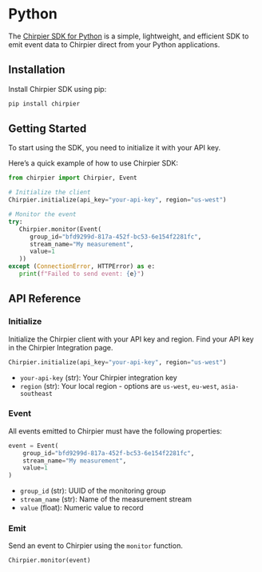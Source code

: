 # Python

The [Chirpier SDK for Python](https://github.com/chirpier/chirpier-py) is a simple, lightweight, and efficient SDK to emit event data to Chirpier direct from your Python applications.

## Installation

Install Chirpier SDK using pip:

```bash
pip install chirpier
```

## Getting Started

To start using the SDK, you need to initialize it with your API key. 

Here’s a quick example of how to use Chirpier SDK:

```python
from chirpier import Chirpier, Event

# Initialize the client
Chirpier.initialize(api_key="your-api-key", region="us-west")

# Monitor the event
try:
   Chirpier.monitor(Event(
      group_id="bfd9299d-817a-452f-bc53-6e154f2281fc",
      stream_name="My measurement",
      value=1
   ))
except (ConnectionError, HTTPError) as e:
   print(f"Failed to send event: {e}")
```

## API Reference

### Initialize

Initialize the Chirpier client with your API key and region. Find your API key in the Chirpier Integration page.

```python
Chirpier.initialize(api_key="your-api-key", region="us-west")
```

- `your-api-key` (str): Your Chirpier integration key
- `region` (str): Your local region - options are `us-west`, `eu-west`, `asia-southeast`

### Event

All events emitted to Chirpier must have the following properties:

```python
event = Event(
    group_id="bfd9299d-817a-452f-bc53-6e154f2281fc",
    stream_name="My measurement",
    value=1
)
```

- `group_id` (str): UUID of the monitoring group
- `stream_name` (str): Name of the measurement stream
- `value` (float): Numeric value to record

### Emit

Send an event to Chirpier using the `monitor` function.

```python
Chirpier.monitor(event)
```
